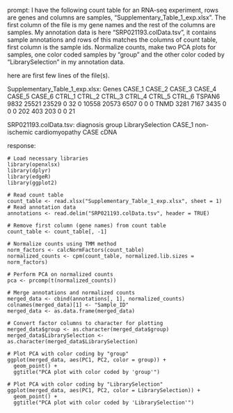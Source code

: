 prompt:
I have the following count table for an RNA-seq experiment, rows are genes and columns are samples, "Supplementary_Table_1_exp.xlsx". The first column of the file is my gene names and the rest of the columns are samples. My annotation data is here  "SRP021193.colData.tsv", it contains sample annotations and rows of this matches the columns of count table, first column is the sample ids. Normalize counts, make two PCA plots for samples, one color coded samples by "group" and the other color coded by "LibrarySelection" in my annotation data.

here are first few lines of the file(s).

Supplementary_Table_1_exp.xlsx:
Genes	CASE_1	CASE_2	CASE_3	CASE_4	CASE_5	CASE_6	CTRL_1	CTRL_2	CTRL_3	CTRL_4	CTRL_5	CTRL_6
TSPAN6	9832	25521	23529	0	32	0	10558	20573	6507	0	0	 0
TNMD	3281	 7167	 3435	0	 0	0	  202	  403	 203	0	0	21


SRP021193.colData.tsv:
diagnosis	group	LibrarySelection
CASE_1	non-ischemic cardiomyopathy	CASE	cDNA


response:
```
# Load necessary libraries
library(openxlsx)
library(dplyr)
library(edgeR)
library(ggplot2)

# Read count table
count_table <- read.xlsx("Supplementary_Table_1_exp.xlsx", sheet = 1)
# Read annotation data
annotations <- read.delim("SRP021193.colData.tsv", header = TRUE)

# Remove first column (gene names) from count table
count_table <- count_table[, -1]

# Normalize counts using TMM method
norm_factors <- calcNormFactors(count_table)
normalized_counts <- cpm(count_table, normalized.lib.sizes = norm_factors)

# Perform PCA on normalized counts
pca <- prcomp(t(normalized_counts))

# Merge annotations and normalized counts
merged_data <- cbind(annotations[, 1], normalized_counts)
colnames(merged_data)[1] <- "Sample_ID"
merged_data <- as.data.frame(merged_data)

# Convert factor columns to character for plotting
merged_data$group <- as.character(merged_data$group)
merged_data$LibrarySelection <- as.character(merged_data$LibrarySelection)

# Plot PCA with color coding by "group"
ggplot(merged_data, aes(PC1, PC2, color = group)) +
  geom_point() +
  ggtitle("PCA plot with color coded by 'group'")

# Plot PCA with color coding by "LibrarySelection"
ggplot(merged_data, aes(PC1, PC2, color = LibrarySelection)) +
  geom_point() +
  ggtitle("PCA plot with color coded by 'LibrarySelection'")
```

